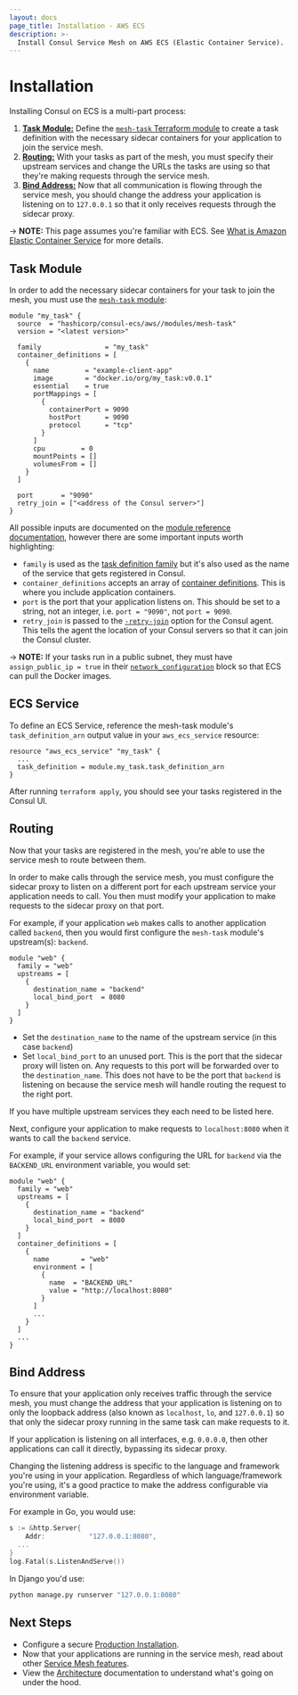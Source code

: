 ```yaml
---
layout: docs
page_title: Installation - AWS ECS
description: >-
  Install Consul Service Mesh on AWS ECS (Elastic Container Service).
---
```


# Installation

Installing Consul on ECS is a multi-part process:

1. [**Task Module:**](#task-module) Define the [`mesh-task` Terraform module](https://registry.terraform.io/modules/hashicorp/consul-ecs/aws/latest/submodules/mesh-task)
   to create a task definition with the necessary sidecar containers for your application to join the service mesh.
1. [**Routing:**](#routing) With your tasks as part of the mesh, you must specify their upstream
   services and change the URLs the tasks are using so that they're making requests through the service mesh.
1. [**Bind Address:**](#bind-address) Now that all communication is flowing through the service mesh,
   you should change the address your application is listening on to `127.0.0.1`
   so that it only receives requests through the sidecar proxy.

-> **NOTE:** This page assumes you're familiar with ECS. See [What is Amazon Elastic Container Service](https://docs.aws.amazon.com/AmazonECS/latest/developerguide/Welcome.html) for more details.

## Task Module

In order to add the necessary sidecar containers for your task to join the mesh,
you must use the [`mesh-task` module](https://registry.terraform.io/modules/hashicorp/consul-ecs/aws/latest/submodules/mesh-task):

```hcl
module "my_task" {
  source  = "hashicorp/consul-ecs/aws//modules/mesh-task"
  version = "<latest version>"

  family                = "my_task"
  container_definitions = [
    {
      name         = "example-client-app"
      image        = "docker.io/org/my_task:v0.0.1"
      essential    = true
      portMappings = [
        {
          containerPort = 9090
          hostPort      = 9090
          protocol      = "tcp"
        }
      ]
      cpu         = 0
      mountPoints = []
      volumesFrom = []
    }
  ]

  port       = "9090"
  retry_join = ["<address of the Consul server>"]
}
```

All possible inputs are documented on the [module reference documentation](https://registry.terraform.io/modules/hashicorp/consul-ecs/aws/latest/submodules/mesh-task?tab=inputs),
however there are some important inputs worth highlighting:

- `family` is used as the [task definition family](https://docs.aws.amazon.com/AmazonECS/latest/developerguide/task_definition_parameters.html#family)
  but it's also used as the name of the service that gets registered in Consul.
- `container_definitions` accepts an array of [container definitions](https://docs.aws.amazon.com/AmazonECS/latest/developerguide/task_definition_parameters.html#container_definitions).
  This is where you include application containers.
- `port` is the port that your application listens on. This should be set to a
  string, not an integer, i.e. `port = "9090"`, not `port = 9090`.
- `retry_join` is passed to the [`-retry-join`](/docs/agent/options#_retry_join) option for the Consul agent. This tells
  the agent the location of your Consul servers so that it can join the Consul cluster.

-> **NOTE:** If your tasks run in a public subnet, they must have `assign_public_ip = true`
in their [`network_configuration`](https://registry.terraform.io/providers/hashicorp/aws/latest/docs/resources/ecs_service#network_configuration) block so that ECS can pull the Docker images.

## ECS Service

To define an ECS Service, reference the mesh-task module's `task_definition_arn` output value
in your `aws_ecs_service` resource:

```hcl
resource "aws_ecs_service" "my_task" {
  ...
  task_definition = module.my_task.task_definition_arn
}
```

After running `terraform apply`, you should see your tasks registered in
the Consul UI.

## Routing

Now that your tasks are registered in the mesh, you're able to use the service
mesh to route between them.

In order to make calls through the service mesh, you must configure the sidecar
proxy to listen on a different port for each upstream service your application
needs to call. You then must modify your application to make requests to the sidecar
proxy on that port.

For example, if your application `web` makes calls to another application called `backend`, then you would first configure the `mesh-task` module's upstream(s):
`backend`.

```hcl
module "web" {
  family = "web"
  upstreams = [
    {
      destination_name = "backend"
      local_bind_port  = 8080
    }
  ]
}
```

- Set the `destination_name` to the name of the upstream service (in this case `backend`)
- Set `local_bind_port` to an unused port. This is the port that the sidecar proxy
  will listen on. Any requests to this port will be forwarded over to the `destination_name`.
  This does not have to be the port that `backend` is listening on because the service mesh
  will handle routing the request to the right port.

If you have multiple upstream services they each need to be listed here.

Next, configure your application to make requests to `localhost:8080` when
it wants to call the `backend` service.

For example, if your service allows configuring the URL for `backend` via the
`BACKEND_URL` environment variable, you would set:

```hcl
module "web" {
  family = "web"
  upstreams = [
    {
      destination_name = "backend"
      local_bind_port  = 8080
    }
  ]
  container_definitions = [
    {
      name        = "web"
      environment = [
        {
          name  = "BACKEND_URL"
          value = "http://localhost:8080"
        }
      ]
      ...
    }
  ]
  ...
}
```

## Bind Address

To ensure that your application only receives traffic through the service mesh,
you must change the address that your application is listening on to only the loopback address
(also known as `localhost`, `lo`, and `127.0.0.1`)
so that only the sidecar proxy running in the same task can make requests to it.

If your application is listening on all interfaces, e.g. `0.0.0.0`, then other
applications can call it directly, bypassing its sidecar proxy.

Changing the listening address is specific to the language and framework you're
using in your application. Regardless of which language/framework you're using,
it's a good practice to make the address configurable via environment variable.

For example in Go, you would use:

```go
s := &http.Server{
	Addr:           "127.0.0.1:8080",
  ...
}
log.Fatal(s.ListenAndServe())
```

In Django you'd use:

```bash
python manage.py runserver "127.0.0.1:8080"
```

## Next Steps

- Configure a secure [Production Installation](/docs/ecs/get-started/production-installation).
- Now that your applications are running in the service mesh, read about
  other [Service Mesh features](/docs/connect).
- View the [Architecture](/docs/ecs#architecture) documentation to understand
  what's going on under the hood.
